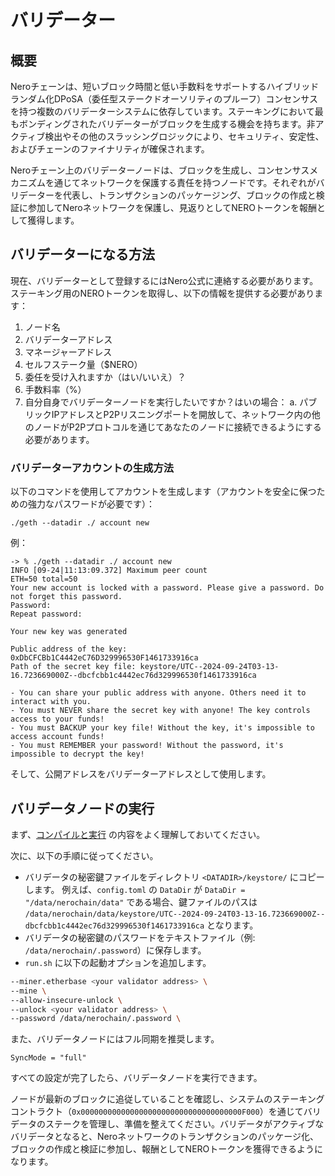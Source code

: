
# バリデーター

## 概要

Neroチェーンは、短いブロック時間と低い手数料をサポートするハイブリッドランダム化DPoSA（委任型ステークドオーソリティのプルーフ）コンセンサスを持つ複数のバリデーターシステムに依存しています。ステーキングにおいて最もボンディングされたバリデーターがブロックを生成する機会を持ちます。非アクティブ検出やその他のスラッシングロジックにより、セキュリティ、安定性、およびチェーンのファイナリティが確保されます。

Neroチェーン上のバリデーターノードは、ブロックを生成し、コンセンサスメカニズムを通じてネットワークを保護する責任を持つノードです。それぞれがバリデーターを代表し、トランザクションのパッケージング、ブロックの作成と検証に参加してNeroネットワークを保護し、見返りとしてNEROトークンを報酬として獲得します。

## バリデーターになる方法

現在、バリデーターとして登録するにはNero公式に連絡する必要があります。ステーキング用のNEROトークンを取得し、以下の情報を提供する必要があります：

1. ノード名
2. バリデーターアドレス
3. マネージャーアドレス
4. セルフステーク量（$NERO）
5. 委任を受け入れますか（はい/いいえ）？
6. 手数料率（%）
7. 自分自身でバリデーターノードを実行したいですか？はいの場合：
  a. パブリックIPアドレスとP2Pリスニングポートを開放して、ネットワーク内の他のノードがP2Pプロトコルを通じてあなたのノードに接続できるようにする必要があります。

### バリデーターアカウントの生成方法

以下のコマンドを使用してアカウントを生成します（アカウントを安全に保つための強力なパスワードが必要です）：

```shell
./geth --datadir ./ account new
```

例：
```shell
-> % ./geth --datadir ./ account new
INFO [09-24|11:13:09.372] Maximum peer count                       ETH=50 total=50
Your new account is locked with a password. Please give a password. Do not forget this password.
Password: 
Repeat password: 

Your new key was generated

Public address of the key:   0xDbCFCBb1C4442eC76D329996530F1461733916ca
Path of the secret key file: keystore/UTC--2024-09-24T03-13-16.723669000Z--dbcfcbb1c4442ec76d329996530f1461733916ca

- You can share your public address with anyone. Others need it to interact with you.
- You must NEVER share the secret key with anyone! The key controls access to your funds!
- You must BACKUP your key file! Without the key, it's impossible to access account funds!
- You must REMEMBER your password! Without the password, it's impossible to decrypt the key!
```

そして、公開アドレスをバリデーターアドレスとして使用します。

## バリデータノードの実行

まず、[コンパイルと実行](./compileAndRun.mdx) の内容をよく理解しておいてください。

次に、以下の手順に従ってください。

- バリデータの秘密鍵ファイルをディレクトリ `<DATADIR>/keystore/` にコピーします。
  例えば、`config.toml` の `DataDir` が `DataDir = "/data/nerochain/data"` である場合、鍵ファイルのパスは `/data/nerochain/data/keystore/UTC--2024-09-24T03-13-16.723669000Z--dbcfcbb1c4442ec76d329996530f1461733916ca` となります。
- バリデータの秘密鍵のパスワードをテキストファイル（例: `/data/nerochain/.password`）に保存します。
- `run.sh` に以下の起動オプションを追加します。

```sh
--miner.etherbase <your validator address> \
--mine \
--allow-insecure-unlock \
--unlock <your validator address> \
--password /data/nerochain/.password \
```

また、バリデータノードにはフル同期を推奨します。

```
SyncMode = "full"
```

すべての設定が完了したら、バリデータノードを実行できます。

ノードが最新のブロックに追従していることを確認し、システムのステーキングコントラクト（`0x000000000000000000000000000000000000F000`）を通じてバリデータのステークを管理し、準備を整えてください。バリデータがアクティブなバリデータとなると、Neroネットワークのトランザクションのパッケージ化、ブロックの作成と検証に参加し、報酬としてNEROトークンを獲得できるようになります。

<PageFeedback path="/ja/node-validators/runningValidatorNode" />
